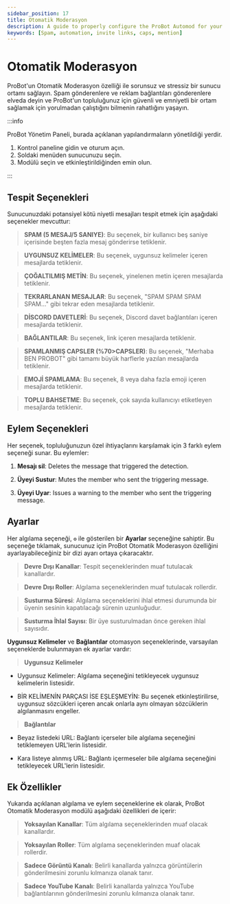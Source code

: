```yaml
---
sidebar_position: 17
title: Otomatik Moderasyon
description: A guide to properly configure the ProBot Automod for your server
keywords: [Spam, automation, invite links, caps, mention] 
---
```



# Otomatik Moderasyon

ProBot'un Otomatik Moderasyon özelliği ile sorunsuz ve stressiz bir sunucu ortamı sağlayın. Spam gönderenlere ve reklam bağlantıları gönderenlere elveda deyin ve ProBot'un topluluğunuz için güvenli ve emniyetli bir ortam sağlamak için yorulmadan çalıştığını bilmenin rahatlığını yaşayın.

:::info

ProBot Yönetim Paneli, burada açıklanan yapılandırmaların yönetildiği yerdir.

1. Kontrol paneline gidin ve oturum açın.
2. Soldaki menüden sunucunuzu seçin.
3. Modülü seçin ve etkinleştirildiğinden emin olun.

:::

## Tespit Seçenekleri

Sunucunuzdaki potansiyel kötü niyetli mesajları tespit etmek için aşağıdaki seçenekler mevcuttur:

> **SPAM (5 MESAJ/5 SANIYE)**: Bu seçenek, bir kullanıcı beş saniye içerisinde beşten fazla mesaj gönderirse tetiklenir.

> **UYGUNSUZ KELİMELER**: Bu seçenek, uygunsuz kelimeler içeren mesajlarda tetiklenir.

> **ÇOĞALTILMIŞ METİN**: Bu seçenek, yinelenen metin içeren mesajlarda tetiklenir.

> **TEKRARLANAN MESAJLAR**: Bu seçenek, "SPAM SPAM SPAM SPAM..." gibi tekrar eden mesajlarda tetiklenir.

> **DİSCORD DAVETLERİ**: Bu seçenek, Discord davet bağlantıları içeren mesajlarda tetiklenir.

> **BAĞLANTILAR**: Bu seçenek, link içeren mesajlarda tetiklenir.

> **SPAMLANMIŞ CAPSLER (%70>CAPSLER)**: Bu seçenek, "Merhaba BEN PROBOT" gibi tamamı büyük harflerle yazılan mesajlarda tetiklenir.

> **EMOJİ SPAMLAMA**: Bu seçenek, 8 veya daha fazla emoji içeren mesajlarda tetiklenir.

> **TOPLU BAHSETME**: Bu seçenek, çok sayıda kullanıcıyı etiketleyen mesajlarda tetiklenir.

## Eylem Seçenekleri

Her seçenek, topluluğunuzun özel ihtiyaçlarını karşılamak için 3 farklı eylem seçeneği sunar. Bu eylemler:

1. **Mesajı sil**: Deletes the message that triggered the detection.

2. **Üyeyi Sustur**: Mutes the member who sent the triggering message.

3. **Üyeyi Uyar**: Issues a warning to the member who sent the triggering message.

## Ayarlar

Her algılama seçeneği, `⚙️` ile gösterilen bir **Ayarlar** seçeneğine sahiptir. Bu seçeneğe tıklamak, sunucunuz için ProBot Otomatik Moderasyon özelliğini ayarlayabileceğiniz bir dizi ayarı ortaya çıkaracaktır.

> **Devre Dışı Kanallar**: Tespit seçeneklerinden muaf tutulacak kanallardır.

> **Devre Dışı Roller**: Algılama seçeneklerinden muaf tutulacak rollerdir.

> **Susturma Süresi**: Algılama seçeneklerini ihlal etmesi durumunda bir üyenin sesinin kapatılacağı sürenin uzunluğudur.

> **Susturma İhlal Sayısı**: Bir üye susturulmadan önce gereken ihlal sayısıdır.

**Uygunsuz Kelimeler** ve **Bağlantılar** otomasyon seçeneklerinde, varsayılan seçeneklerde bulunmayan ek ayarlar vardır:

> **Uygunsuz Kelimeler**

- Uygunsuz Kelimeler: Algılama seçeneğini tetikleyecek uygunsuz kelimelerin listesidir.

- BİR KELİMENİN PARÇASI İSE EŞLEŞMEYİN: Bu seçenek etkinleştirilirse, uygunsuz sözcükleri içeren ancak onlarla aynı olmayan sözcüklerin algılanmasını engeller.

> **Bağlantılar**

- Beyaz listedeki URL: Bağlantı içerseler bile algılama seçeneğini tetiklemeyen URL'lerin listesidir.

- Kara listeye alınmış URL: Bağlantı içermeseler bile algılama seçeneğini tetikleyecek URL'lerin listesidir.

## Ek Özellikler

Yukarıda açıklanan algılama ve eylem seçeneklerine ek olarak, ProBot Otomatik Moderasyon modülü aşağıdaki özellikleri de içerir:

> **Yoksayılan Kanallar**: Tüm algılama seçeneklerinden muaf olacak kanallardır.

> **Yoksayılan Roller**: Tüm algılama seçeneklerinden muaf olacak rollerdir.

> **Sadece Görüntü Kanalı**: Belirli kanallarda yalnızca görüntülerin gönderilmesini zorunlu kılmanıza olanak tanır.

> **Sadece YouTube Kanalı**: Belirli kanallarda yalnızca YouTube bağlantılarının gönderilmesini zorunlu kılmanıza olanak tanır.
